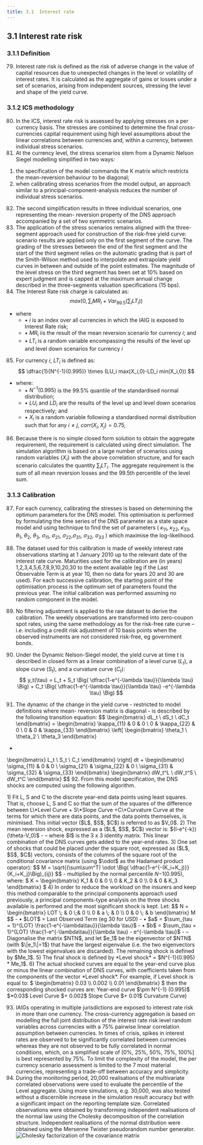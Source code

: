 ```yaml
---
title: 3.1	Interest rate 
---
```

## 3.1	Interest rate risk
### 3.1.1	Definition
79.	Interest rate risk is defined as the risk of adverse change in the value of capital resources due to unexpected changes in the level or volatility of interest rates. It is calculated as the aggregate of gains or losses under a set of scenarios, arising from independent sources, stressing the level and shape of the yield curve.

### 3.1.2	ICS methodology
80.	In the ICS, interest rate risk is assessed by applying stresses on a per currency basis. The stresses are combined to determine the final cross-currencies capital requirement using high level assumptions about the linear correlations between currencies and, within a currency, between individual stress scenarios.
81.	At the currency level, the stress scenarios stem from a Dynamic Nelson Siegel <GTooltip label="(DNS)" desc="As described in the article Diebold, F.X. and Li C (2006).“Forecasting the Term Structure of Government Bond Yields”. Journal of Econometrics, 130, 337-364"/> modelling simplified in two ways: 
  1) the specification of the model commands the K matrix which restricts the mean-reversion behaviour to be diagonal; 
  2) when calibrating stress scenarios from the model output, an approach similar to a principal-component-analysis reduces the number of individual stress scenarios.
82.	The second simplification results in three individual scenarios, one representing the mean- reversion property of the DNS approach accompanied by a set of two symmetric scenarios.
83.	The application of the stress scenarios remains aligned with the three-segment approach used for construction of the risk-free yield curve: scenario results are applied only on the first segment of the curve. The grading of the stresses between the end of the first segment and the start of the third segment relies on the automatic grading that is part of the Smith-Wilson method used to interpolate and extrapolate yield curves in between and outside of the point estimates. The magnitude of the level stress on the third segment has been set at 10% based on expert judgment and is capped at the maximum annual change described in the three-segments valuation specifications (15 bps).
84.	The Interest Rate risk charge is calculated as:
$$
max \Bigg(0, \sum_{i} MR_i + Var_{99.5}\Big(\sum_i LT_i\Big)\Bigg)
$$
- where
  - • $i$ is an index over all currencies in which the IAIG is exposed to Interest Rate risk;
  - • $MR_i$ iis the result of the mean reversion scenario for currency $i$; and 
  - • $LT_i$ is a random variable encompassing the results of the level up and level down scenarios for currency $i$
85.	For currency $i$, $LT_i$ is defined as:
$$
\dfrac{1}{N^{-1}(0.995)} \times (LU_i max(X_i,0)-LD_i min(X_i,0))
$$
- where:
  - • $N^{-1}(0.995)$ is the 99.5% quantile of the standardised normal distribution;
  - • $LU_i$ and $LD_i$ are the results of the level up and level down scenarios respectively; and
  - • $X_i$ is a random variable following a standardised normal distribution such that for any $i \neq j$, $corr(X_i, X_j)=0.75$,
86.	Because there is no simple closed form solution to obtain the aggregate requirement, the requirement is calculated using direct simulation. The simulation algorithm is based on a large number of scenarios using random variables $\{X_i\}$ with the above correlation structure, and for each scenario calculates the quantity $\sum_i LT_i$. The aggregate requirement is the sum of all mean reversion losses and the 99.5th percentile of the level sum.


### 3.1.3	Calibration
87.	For each currency, calibrating the stresses is based on determining the optimum parameters for the DNS model. This optimisation is performed by formulating the time series of the DNS parameter as a state space model and using  <GTooltip label="the Kalman Filter" desc="See for example, Kalman, R.E. (1960). “A new approach to Linear Filtering and Prediction Problems”. Journal of Basic Engineering. 82 (1): 35-45"/>technique to find the set of parameters ( $\kappa_{11}$, $\kappa_{22}$, $\kappa_{33}$, $\theta_1$, $\theta_2$, $\theta_3$, $\sigma_{11}$, $\sigma_{21}$, $\sigma_{22}$,$\sigma_{31}$, $\sigma_{32}$, $\sigma_{33}$ ) which maximise the log-likelihood.
88.	The dataset used for this calibration is made of weekly interest rate observations starting at 1 January 2010 up to the relevant date of the interest rate curve. Maturities used for the calibration are (in years) 1,2,3,4,5,6,7,8,9,10,20,30 to the extent available (eg if the Last Observable Term is at year 10, then no data for years 20 and 30 are used). For each successive calibration, the starting point of the optimisation process is the optimum set of parameters found the previous year. The initial calibration was performed assuming no random component in the model.
89.	No filtering adjustment is applied to the raw dataset to derive the calibration. The weekly observations are transformed into zero-coupon spot rates, using the same methodology as for the risk-free rate curve – i.e. including a credit risk adjustment of 10 basis points when the observed instruments are not considered risk-free, eg government bonds.
90.	Under the Dynamic Nelson-Siegel model, the yield curve at time t is described in closed form as a linear combination of a level curve ($L_t$), a slope curve ($S_t$), and a curvature curve ($C_t$):
$$
y_t(\tau) = L_t + S_t \Big( \dfrac{1-e^{-\lambda \tau}}{\lambda \tau} \Big) + C_t \Big( \dfrac{1-e^{-\lambda \tau}}{\lambda \tau} -e^{-\lambda \tau} \Big)
$$

91.	The dynamic of the change in the yield curve - restricted to model definitions where mean- reversion matrix is diagonal<GTooltipIcon desc="A fully flexible model with cross terms in the mean reversion factors (i.e. with non-diagonal elements in the K matrix) was also tested, without much difference."/> - is described by the following transition equation:
$$
\begin{bmatrix}
    dL_t \\
    dS_t \\
    dC_t
\end{bmatrix} =
\begin{bmatrix}
    \kappa_{11} & 0 & 0 \\
    0 & \kappa_{22} & 0 \\
    0 & 0 & \kappa_{33}
\end{bmatrix}
\left[
\begin{bmatrix}
    \theta_1 \\
    \theta_2 \\
    \theta_3
\end{bmatrix}
-
\begin{bmatrix}
    L_t \\
    S_t \\
    C_t
\end{bmatrix}
\right] dt +
\begin{bmatrix}
    \sigma_{11} & 0 & 0 \\
    \sigma_{21} & \sigma_{22} & 0 \\
    \sigma_{31} & \sigma_{32} & \sigma_{33}
\end{bmatrix}
\begin{bmatrix}
    dW_t^L \\
    dW_t^S \\
    dW_t^C
\end{bmatrix}
$$
92.	From this model specification, the DNS shocks are computed using the following algorithm.

<GCallout severity="info" title ="DNS shock algorithm">
1) Fit L, S and C to the discrete year-end data points using least squares. That is, choose L, S and C so that the sum of the squares of the difference between L\*Level Curve + S\*Slope Curve +C\*Curvature Curve at the terms for which there are data points, and the data points themselves, is minimised. This initial vector ($L$, $S$, $C$) is referred to as $V_0$.
2) The mean reversion shock, expressed as a ($L$, $S$, $C$) vector is: $(I-e^{-k})(\theta-V_0)$ 
- – where $I$ is the 3 x 3 identity matrix. This linear combination of the DNS curves gets added to the year-end rates.
3) One set of shocks that could be placed under the square root, expressed as ($L$, $S$, $C$) vectors, consists of the columns of the square root of the conditional covariance matrix (using $\odot$ as the Hadamard product operator):
$$
M = \sqrt{(\sum\sum^T) \odot \Big( \dfrac{1-e^{-(K_i+K_j)}}{K_i+K_j}\Big)_{ij}}
$$
- multiplied by the normal percentile 𝑁−1(0.995), where:
$
K = \begin{bmatrix}
    K_1 & 0 & 0 \\
    0 & K_2 & 0 \\
    0 & 0 & K_3
\end{bmatrix}
$
4) In order to reduce the workload on the insurers and keep this method comparable to the principal components approach used previously, a principal components-type analysis on the three shocks available is performed and the most significant shock is kept<GTooltipIcon desc="This shock account for around 95% of the requirements."/>. Let:
  $$
  N =
  \begin{bmatrix}
      LOT \; & 0 \;& 0 \\
      0 & a  \; & 0 \\
      0 & 0 \; & b
  \end{bmatrix}
  M
  $$
  <GCmt>
    - • $LOT$ = Last Observed Term (eg 30 for USD) 
    - • $a$ = $\sum_{tau = 1}^{LOT} \frac{1-e^{-\lambda\tau}}{\lambda \tau}$
    - • $b$ = $\sum_{tau = 1}^{LOT} \frac{1-e^{-\lambda\tau}}{\lambda \tau} - e^{-\lambda \tau}$
  </GCmt>
- – Diagonalise the matrix $NTN$, and let $e_1$ be the eigenvector of $NTN$ (with $\|e_1\|=1$) that have the largest eigenvalue (i.e. the two eigenvectors with the lowest eigenvalues are discarded). The remaining shock is defined by $Me_1$.
5) The final shock is defined by *Level shock* = $N^{-1}(0.995) * Me_1$.
6) The actual shocked curves are equal to the year-end curve plus or minus the linear combination of DNS curves, with coefficients taken from the components of the vector *Level shock*. For example, if Level shock is equal to:
$
\begin{bmatrix}
    0.03 \\
    0.002 \\
    0.01
\end{bmatrix}
$ then the corresponding shocked curves are: Year-end curve $\pm N^{-1} (0.995)$ $*0.03$ Level Curve  $+ 0.002$ Slope Curve $+ 0.01$ Curvature Curve)
</GCallout>

93. IAIGs operating in multiple jurisdictions are exposed to interest rate risk in more than one currency. The cross-currency aggregation is based on modelling the full joint distribution of the interest rate risk level random variables across currencies with a 75% pairwise linear correlation assumption between currencies. In times of crisis, spikes in interest rates are observed to be significantly correlated between currencies whereas they are not observed to be fully correlated in normal conditions, which, on a simplified scale of [0%, 25%, 50%, 75%, 100%] is best represented by 75%. To limit the complexity of the model, the per currency scenario assessment is limited to the 7 most material currencies, representing a trade-off between accuracy and simplicity.
94. During the monitoring period, 20,000 realisations of the multivariate correlated observations were used to evaluate the percentile of the Level aggregate. Using more simulations, e.g. 30,000, was also tested without a discernible increase in the simulation result accuracy but with a significant impact on the reporting template size. Correlated observations were obtained by transforming independent realisations of the normal law using the Cholesky decomposition<GTooltipIcon desc="See for example, Lloyd N.Tefethen and David Bau. Numerical Linear Algebra"/> of the correlation structure. Independent realisations of the normal distribution were obtained using the Mersenne Twister pseudorandom number generator.<GTooltipIcon desc="See for example, Matsumoto, M. and Nishimura T. (1998). “Mersenne twister: a 623-dimensionally equidistributed uniform pseudo-random generator”. ACM Transactions on Modelling and Computer Simulation 8 (1): 3-30."/>
![Cholesky factorization of the covariance matrix](/ics/cal94.png)
